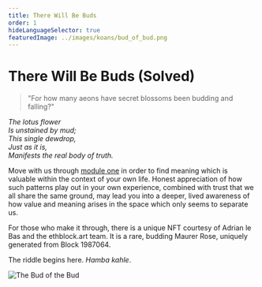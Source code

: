 ```yaml
---
title: There Will Be Buds
order: 1
hideLanguageSelector: true
featuredImage: ../images/koans/bud_of_bud.png
---
```


# There Will Be Buds (Solved)

> "For how many aeons have secret blossoms been budding and falling?"

_The lotus flower_  
_Is unstained by mud;_  
_This single dewdrop,_  
_Just as it is,_  
_Manifests the real body of truth._

Move with us through [module one](/learn/module-1) in order to find meaning which is valuable within the context of your own life. Honest appreciation of how such patterns play out in your own experience, combined with trust that we all share the same ground, may lead you into a deeper, lived awareness of how value and meaning arises in the space which only seems to separate us.

For those who make it through, there is a unique NFT courtesy of Adrian le Bas and the <Link to="https://ethblock.art/view/117">ethblock.art</Link> team. It is a rare, budding Maurer Rose, uniquely generated from Block 1987064.

The riddle begins <Link to="https://libraryofbabel.info/bookmark.cgi?truthbud">here</Link>. _Hamba kahle_.

<Aligner center>
<Image src="/images/koans/bud_of_bud.png" alt="The Bud of the Bud" />
</Aligner>